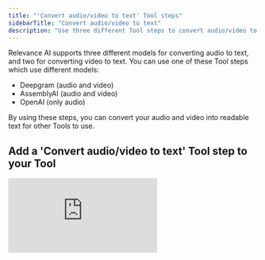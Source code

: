 ```yaml
---
title: "'Convert audio/video to text' Tool steps"
sidebarTitle: "Convert audio/video to text"
description: "Use three different Tool steps to convert audio/video to text"
---
```


Relevance AI supports three different models for converting audio to text, and two for converting video to text. You can use one of these Tool steps which use different models:
- Deepgram (audio and video)
- AssemblyAI (audio and video)
- OpenAI (only audio)

By using these steps, you can convert your audio and video into readable text for other Tools to use. 

## Add a 'Convert audio/video to text' Tool step to your Tool

<div style={{ width:"100%",position:"relative" }}>
<iframe src="https://app.supademo.com/embed/cmc2ujaa3kt4ysn1rfs88zyu5" frameBorder="0" title="Add the 'Convert audio/video to text' Tool step to your Tool" allow="clipboard-write" webkitallowfullscreen="true" mozallowfullscreen="true" allowfullscreen style={{ position:"absolute",top:0,left:0,width:"100%",height:"100%",border:"3px solid #5E43CE",borderRadius:"10px" }} />

</div>

You can add the 'Convert audio/video to text' Tool step to your Tool by:

1. Creating a new Tool, then searching for one of the 'Convert audio/video to text' Tool step
2. Click 'Expand' to see the full Tool step
3. Upload the file you want to convert
4. Click 'Run step' to see the Tool step's output! 

### Deepgram steps

If you use the Deepgram Tool step, you can select an option to recognise speaker changes. 

### OpenAI steps
<Warning>Using this tool step requires an OpenAI API Key.</Warning>

If you use the OpenAI Tool step, you can select a Response Type. There are two options, `Transcript only` and `Transcript + advanced metadata`. 

## Common errors

<AccordionGroup>
  <Accordion title="Unsupported file format">
    An error similar to the one noted below indicates that the provided input file is not of the supported formats.
    ```
    "err_code":"Unsupported Media Type","err_msg":"..
    ```
    Use an audio/video editor to export your file to common audio/video formats and try again.
  </Accordion>
  <Accordion title="File size">
    This error only occurs for too large files (60+ MB). If you are working with large video files, use video editing tools such
as Quicktime to extract the audio.
    
    ```
    Request body larger than maxBodyLength limit
    ```
  </Accordion>
</AccordionGroup>